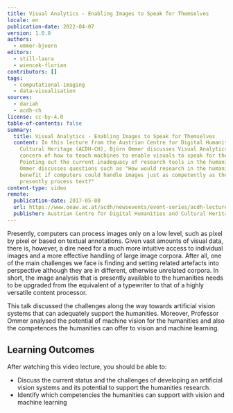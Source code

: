 ```yaml
---
title: Visual Analytics - Enabling Images to Speak for Themselves
locale: en
publication-date: 2022-04-07
version: 1.0.0
authors:
  - ommer-bjoern
editors:
  - still-laura
  - wiencek-florian
contributors: []
tags:
  - computational-imaging
  - data-visualisation
sources:
  - dariah
  - acdh-ch
license: cc-by-4.0
table-of-contents: false
summary:
  title: Visual Analytics - Enabling Images to Speak for Themselves
  content: In this lecture from the Austrian Centre for Digital Humanities and
    Cultural Heritage (ACDH-CH), Björn Ommer discusses Visual Analytics's
    concern of how to teach machines to enable visuals to speak for themselves.
    Pointing out the current inadequacy of research tools in the humanities,
    Ommer discusses questions such as "How would research in the humanities
    benefit if computers could handle images just as competently as they
    presently process text?"
content-type: video
remote:
  publication-date: 2017-05-08
  url: https://www.oeaw.ac.at/acdh/newsevents/event-series/acdh-lecture-31
  publisher: Austrian Centre for Digital Humanities and Cultural Heritage (ACDH-CH)
---
```

Presently, computers can process images only on a low level, such as pixel by pixel or based on textual annotations. Given vast amounts of visual data, there is, however, a dire need for a much more intuitive access to individual images and a more effective handling of large image corpora. After all, one of the main challenges we face is finding and setting related artefacts into perspective although they are in different, otherwise unrelated corpora. In short, the image analysis that is presently available to the humanities needs to be upgraded from the equivalent of a typewriter to that of a highly versatile content processor.

This talk discussed the challenges along the way towards artificial vision systems that can adequately support the humanities. Moreover, Professor Ommer analysed the potential of machine vision for the humanities and also the competences the humanities can offer to vision and machine learning.

## Learning Outcomes

After watching this video lecture, you should be able to:

* Discuss the current status and the challenges of developing an artificial vision systems and its potential to support the humanities research.
* Identify which competencies the humanities can support with vision and machine learning

<VideoCard provider="youtube" id="AlOWZjD0vaA" title="Visual Analytics: Enabling Images to Speak for Themselves" image="/assets/content/assets/en/resources/external/visual-analytics-enabling-images-to-speak-for-themselves/acdh-ch-video-png" subtitle="Click here to view" />
